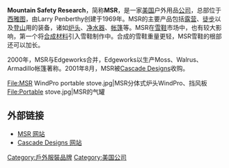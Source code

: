 {{Infobox_Company |
 company_name = Mountain Safety Research |
 company_logo = [[File:Msr_logo.gif|150px]] |
 company_type = 非上市公司 |
 foundation = 1969年 |
 location = [[美国|美国]][[西雅图|西雅图]]|
 key_people = 创始人 Larry Penberthy|
 industry = 运动产品、户外装备|
 parent = [[Cascade_Designs|Cascade Designs]]|
 homepage = [http://www.msrgear.com/ msrgear.com]
}}
'''Mountain Safety Research'''，简称'''MSR'''，是一家[[美国|美国]]户外用品[[公司|公司]]，总部位于[[西雅图|西雅图]]，由Larry Penberthy创建于1969年。MSR的主要产品包括[[露营|露营]]、[[徒步|徒步]]以及[[登山|登山]]用的装备，诸如[[炉头|炉头]]、[[净水器|净水器]]、[[帐篷|帐篷]]等。MSR在[[雪鞋|雪鞋]]市场中，也有较大影响，第一个将[[合成材料|合成材料]]引入雪鞋制作中。合成的雪鞋重量更轻，MSR雪鞋的根部还可以加长。

2000年，MSR与Edgeworks合并，Edgeworks以生产Moss、Walrus、Armadillo帐篷著称。2001年8月，MSR被[[Cascade_Designs|Cascade Designs]]收购。

<gallery>
File:MSR WindPro portable stove.jpg|MSR分体式炉头WindPro、挡风板
File:Portable stove.jpg|MSR的气罐
</gallery>

== 外部链接 ==
*[http://www.msrgear.com/ MSR 网站]{{Wayback|url=http://www.msrgear.com/ |date=20201122002350 }}
*[http://www.cascadedesigns.com/ Cascade Designs 网站]{{Wayback|url=http://www.cascadedesigns.com/ |date=20080411043625 }}

[[Category:戶外服裝品牌|Category:戶外服裝品牌]]
[[Category:美国公司|Category:美国公司]]